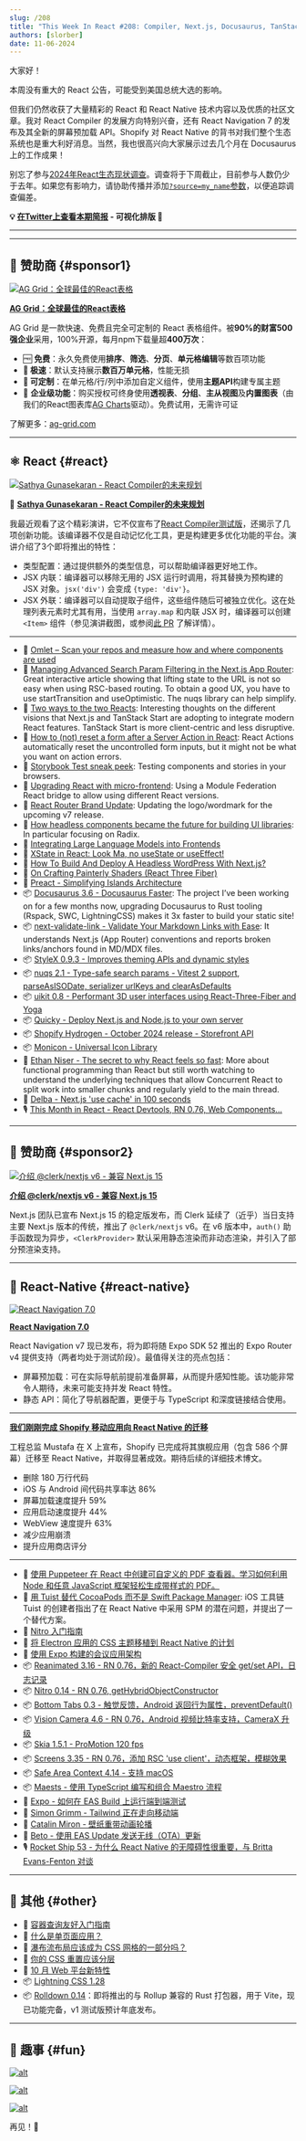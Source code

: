 ```yaml
---
slug: /208
title: "This Week In React #208: Compiler, Next.js, Docusaurus, TanStack, nuqs, Storybook, StyleX, React Navigation, Shopify, Reanimated, Nitro, BottomTabs, CocoaPods, Maestro, Rolldown, Container Queries..."
authors: [slorber]
date: 11-06-2024
---
```


大家好！

本周没有重大的 React 公告，可能受到美国总统大选的影响。

但我们仍然收获了大量精彩的 React 和 React Native 技术内容以及优质的社区文章。我对 React Compiler 的发展方向特别兴奋，还有 React Navigation 7 的发布及其全新的屏幕预加载 API。Shopify 对 React Native 的背书对我们整个生态系统也是重大利好消息。当然，我也很高兴向大家展示过去几个月在 Docusaurus 上的工作成果！

别忘了参与[2024年React生态现状调查](https://survey.devographics.com/en-US/survey/state-of-react/2024?source=this_week_in_react)。调查将于下周截止，目前参与人数仍少于去年。如果您有影响力，请协助传播并添加[`?source=my_name`参数](https://github.com/Devographics/surveys/issues/250#issuecomment-2423485429)，以便追踪调查偏差。

<!-- truncate -->

**💡 [在Twitter上查看本期简报](https://slo.im/thread) - 可视化排版 🎨**

---


<Support />

---

## 💸 赞助商 {#sponsor1}

[![AG Grid：全球最佳的React表格](/emails/issues/208/aggrid.jpg)](https://www.ag-grid.com/react-table?utm_source=thisweekinreact&utm_medium=newsletter&utm_campaign=2024-email-3)

**[AG Grid：全球最佳的React表格](https://www.ag-grid.com/react-table?utm_source=thisweekinreact&utm_medium=newsletter&utm_campaign=2024-email-3)**

AG Grid 是一款快速、免费且完全可定制的 React 表格组件。被**90%的财富500强企业**采用，100%开源，每月npm下载量超**400万次**：

- 🆓 **免费**：永久免费使用**排序**、**筛选**、**分页**、**单元格编辑**等数百项功能
- **🚀 极速**：默认支持展示**数百万单元格**，性能无损
- **🎨 可定制**：在单元格/行/列中添加自定义组件，使用**主题API**构建专属主题
- 🏢 **企业级功能**：购买授权可终身使用**透视表**、**分组**、**主从视图**及**内置图表**（由我们的React图表库[AG Charts](https://www.ag-grid.com/charts?utm_source=thisweekinreact&utm_medium=newsletter&utm_campaign=2024-email-1)驱动）。免费试用，无需许可证

了解更多：[ag-grid.com](https://www.ag-grid.com/react-table?utm_source=thisweekinreact&utm_medium=newsletter&utm_campaign=2024-email-1)

---

## ⚛️ React {#react}

[![Sathya Gunasekaran - React Compiler的未来规划](/emails/issues/208/compiler.jpg)](https://www.youtube.com/watch?v=qd5yk2gxbtg)

🎥 [**Sathya Gunasekaran \- React Compiler的未来规划**](https://www.youtube.com/watch?v=qd5yk2gxbtg)

我最近观看了这个精彩演讲，它不仅宣布了[React Compiler测试版](https://react.dev/blog/2024/10/21/react-compiler-beta-release)，还揭示了几项创新功能。该编译器不仅是自动记忆化工具，更是构建更多优化功能的平台。演讲介绍了3个即将推出的特性：

- 类型配置：通过提供额外的类型信息，可以帮助编译器更好地工作。
- JSX 内联：编译器可以移除无用的 JSX 运行时调用，将其替换为预构建的 JSX 对象。`jsx('div')` 会变成 `{type: 'div'}`。
- JSX 外联：编译器可以自动提取子组件，这些组件随后可被独立优化。这在处理列表元素时尤其有用，当使用 `array.map` 和内联 JSX 时，编译器可以创建 `<Item>` 组件（参见演讲截图，或参阅[此 PR](https://github.com/facebook/react/pull/30956) 了解详情）。

---

- 💸 [Omlet – Scan your repos and measure how and where components are used](https://omlet.dev/?utm_campaign=partner_this-week-in-react_newsletter-quick-link-oct-2024)
- 📜 [Managing Advanced Search Param Filtering in the Next.js App Router](https://aurorascharff.no/posts/managing-advanced-search-param-filtering-next-app-router/): Great interactive article showing that lifting state to the URL is not so easy when using RSC-based routing. To obtain a good UX, you have to use startTransition and useOptimistic. The nuqs library can help simplify.
- 📜 [Two ways to the two Reacts](https://bobaekang.com/blog/two-ways-to-the-two-reacts/): Interesting thoughts on the different visions that Next.js and TanStack Start are adopting to integrate modern React features. TanStack Start is more client-centric and less disruptive.
- 📜 [How to (not) reset a form after a Server Action in React](https://www.robinwieruch.de/react-server-action-reset-form/): React Actions automatically reset the uncontrolled form inputs, but it might not be what you want on action errors.
- 📜 [Storybook Test sneak peek](https://storybook.js.org/blog/storybook-test-sneak-peek/): Testing components and stories in your browsers.
- 📜 [Upgrading React with micro-frontend](https://alexocallaghan.com/upgrading-react-with-microfrontends): Using a Module Federation React bridge to allow using different React versions.
- 📜 [React Router Brand Update](https://remix.run/blog/react-router-brand-update): Updating the logo/wordmark for the upcoming v7 release.
- 📜 [How headless components became the future for building UI libraries](https://www.subframe.com/blog/how-headless-components-became-the-future-for-building-ui-libraries): In particular focusing on Radix.
- 📜 [Integrating Large Language Models into Frontends](https://www.manuelsanchezdev.com/blog/integrating-llm-frontend)
- 📜 [XState in React: Look Ma, no useState or useEffect\!](https://www.frontendundefined.com/posts/monthly/xstate-in-react/)
- 📜 [How To Build And Deploy A Headless WordPress With Next.js?](https://scientyficworld.org/how-to-deploy-headless-wordpress-with-next-js/)
- 📜 [On Crafting Painterly Shaders (React Three Fiber)](https://blog.maximeheckel.com/posts/on-crafting-painterly-shaders/)
- 📜 [Preact \- Simplifying Islands Architecture](https://preactjs.com/blog/simplifying-islands-arch/)
- 📦 [Docusaurus 3.6 \- Docusaurus Faster](https://docusaurus.io/blog/releases/3.6): The project I’ve been working on for a few months now, upgrading Docusaurus to Rust tooling (Rspack, SWC, LightningCSS) makes it 3x faster to build your static site\!
- 📦 [next-validate-link \- Validate Your Markdown Links with Ease](https://next-validate-link.vercel.app/): It understands Next.js (App Router) conventions and reports broken links/anchors found in MD/MDX files.
- 📦 [StyleX 0.9.3 \- Improves theming APIs and dynamic styles](https://stylexjs.com/blog/v0.9.3)
- 📦 [nuqs 2.1 \- Type-safe search params \- Vitest 2 support, parseAsISODate, serializer urlKeys and clearAsDefaults](https://github.com/47ng/nuqs/releases/tag/v2.1.0)
- 📦 [uikit 0.8 \- Performant 3D user interfaces using React-Three-Fiber and Yoga](https://github.com/pmndrs/uikit/releases/tag/v0.8.0)
- 📦 [Quicky \- Deploy Next.js and Node.js to your own server](https://quicky.dev/)
- 📦 [Shopify Hydrogen \- October 2024 release \- Storefront API](https://hydrogen.shopify.dev/update/october-2024-release-storefront-api-2024-10)
- 📦 [Monicon \- Universal Icon Library](https://monicon-docs.vercel.app/)
- 🎥 [Ethan Niser \- The secret to why React feels so fast](https://www.youtube.com/watch?v=vtotu8p9DWw): More about functional programming than React but still worth watching to understand the underlying techniques that allow Concurrent React to split work into smaller chunks and regularly yield to the main thread.
- 🎥 [Delba \- Next.js 'use cache' in 100 seconds](https://www.youtube.com/watch?v=OWmRn74CQKY)
- 🎙️ [This Month in React \- React Devtools, RN 0.76, Web Components...](https://podcasters.spotify.com/pod/show/reactiflux/episodes/TMiR-2024-10-React-DevTools-update--React-Native-0-76-new-architecture-dropped--Web-Components-arent-the-future-e2qi6bb)

<SubscribeFormEmbed placement="middle" />

---

## 💸 赞助商 {#sponsor2}

[![介绍 @clerk/nextjs v6 - 兼容 Next.js 15](/emails/issues/208/clerk.jpg)](https://go.clerk.com/763LGC2)

**[介绍 @clerk/nextjs v6 - 兼容 Next.js 15](https://go.clerk.com/763LGC2)**

Next.js 团队已宣布 Next.js 15 的稳定版发布，而 Clerk 延续了（近乎）当日支持主要 Next.js 版本的传统，推出了 `@clerk/nextjs` v6。在 v6 版本中，`auth()` 助手函数现为异步，`<ClerkProvider>` 默认采用静态渲染而非动态渲染，并引入了部分预渲染支持。

---

## 📱 React-Native {#react-native}

[![React Navigation 7.0](/emails/issues/208/reactnavigation7.jpg)](https://reactnavigation.org/blog/2024/11/06/react-navigation-7.0/)

[**React Navigation 7.0**](https://reactnavigation.org/blog/2024/11/06/react-navigation-7.0/)

React Navigation v7 现已发布，将为即将随 Expo SDK 52 推出的 Expo Router v4 提供支持（两者均处于测试阶段）。最值得关注的亮点包括：

- 屏幕预加载：可在实际导航前提前准备屏幕，从而提升感知性能。该功能非常令人期待，未来可能支持并发 React 特性。
- 静态 API：简化了导航器配置，更便于与 TypeScript 和深度链接结合使用。

---

[**我们刚刚完成 Shopify 移动应用向 React Native 的迁移**](https://threadreaderapp.com/thread/1853619638141071573.html)

工程总监 Mustafa 在 X 上宣布，Shopify 已完成将其旗舰应用（包含 586 个屏幕）迁移至 React Native，并取得显著成效。期待后续的详细技术博文。

- 删除 180 万行代码
- iOS 与 Android 间代码共享率达 86%
- 屏幕加载速度提升 59%
- 应用启动速度提升 44%
- WebView 速度提升 63%
- 减少应用崩溃
- 提升应用商店评分

---

- 💸 [使用 Puppeteer 在 React 中创建可自定义的 PDF 查看器。学习如何利用 Node 和任意 JavaScript 框架轻松生成带样式的 PDF。](https://apryse.com/blog/react/react-to-pdf?utm_source=thisweekinreact&utm_medium=newsletter&utm_campaign=1106)
- 💬 [用 Tuist 替代 CocoaPods 而不是 Swift Package Manager](https://github.com/react-native-community/discussions-and-proposals/issues/587#issuecomment-2457647318): iOS 工具链 Tuist 的创建者指出了在 React Native 中采用 SPM 的潜在问题，并提出了一个替代方案。
- 📜 [Nitro 入门指南](https://www.renanmav.com/blog/getting-started-with-nitro)
- 📜 [将 Electron 应用的 CSS 主题移植到 React Native 的计划](https://www.devas.life/my-plan-to-port-electron-app-css-themes-into-react-native/)
- 📜 [使用 Expo 构建的会议应用架构](https://expo.dev/blog/the-architecture-of-a-conference-application-built-with-expo)
- 📦 [Reanimated 3.16 \- RN 0.76，新的 React-Compiler 安全 get/set API，日志记录](https://github.com/software-mansion/react-native-reanimated/releases/tag/3.16.0)
- 📦 [Nitro 0.14 \- RN 0.76, getHybridObjectConstructor](https://github.com/mrousavy/nitro/releases/tag/v0.14.0)
- 📦 [Bottom Tabs 0.3 \- 触觉反馈，Android 返回行为属性，preventDefault()](https://github.com/okwasniewski/react-native-bottom-tabs/releases)
- 📦 [Vision Camera 4.6 \- RN 0.76，Android 视频比特率支持，CameraX 升级](https://github.com/mrousavy/react-native-vision-camera/releases/tag/v4.6.0)
- 📦 [Skia 1.5.1 \- ProMotion 120 fps](https://github.com/Shopify/react-native-skia/releases/tag/v1.5.1)
- 📦 [Screens 3.35 \- RN 0.76，添加 RSC 'use client'，动态框架，模糊效果](https://github.com/software-mansion/react-native-screens/releases/tag/3.35.0)
- 📦 [Safe Area Context 4.14 \- 支持 macOS](https://github.com/th3rdwave/react-native-safe-area-context/releases/tag/v4.13.0)
- 📦 [Maests \- 使用 TypeScript 编写和组合 Maestro 流程](https://github.com/shoma-mano/maests)
- 🎥 [Expo \- 如何在 EAS Build 上运行端到端测试](https://www.youtube.com/watch?v=-o-bfIRrg9U)
- 🎥 [Simon Grimm \- Tailwind 正在走向移动端](https://www.youtube.com/watch?v=I_o17M30m5I)
- 🎥 [Catalin Miron \- 壁纸重带动画轮播](https://www.youtube.com/watch?v=qaGRabISXwI)
- 🎥 [Beto \- 使用 EAS Update 发送无线（OTA）更新](https://www.youtube.com/watch?v=DWpcD6bvTRA)
- 🎙️ [Rocket Ship 53 \- 为什么 React Native 的无障碍性很重要，与 Britta Evans-Fenton 对谈](https://share.transistor.fm/s/ccfd5491)

---

## 🔀 其他 {#other}

- 📜 [容器查询友好入门指南](https://www.joshwcomeau.com/css/container-queries-introduction/)
- 📜 [什么是单页面应用？](https://jakelazaroff.com/words/whats-a-single-page-app/)
- 📜 [瀑布流布局应该成为 CSS 网格的一部分吗？](https://ishadeed.com/article/css-grid-masonry/)
- 📜 [你的 CSS 重置应该分层](https://www.mayank.co/blog/css-reset-layer/)
- 📜 [10 月 Web 平台新特性](https://web.dev/blog/web-platform-10-2024?hl=en)
- 📦 [Lightning CSS 1.28](https://github.com/parcel-bundler/lightningcss/releases/tag/v1.28.0)
- 📦 [Rolldown 0.14](https://github.com/rolldown/rolldown/releases/tag/v0.14.0)：即将推出的与 Rollup 兼容的 Rust 打包器，用于 Vite，现已功能完备，v1 测试版预计年底发布。

---

## 🤭 趣事 {#fun}

[![alt](/emails/issues/208/meme.jpg)](https://bsky.app/profile/brophdawg11.bsky.social/post/3l7ookbysyq2h)

[![alt](/emails/issues/208/meme2.jpg)](https://x.com/sebastienlorber/status/1854177504891650303)

[![alt](/emails/issues/208/meme3.jpg)](https://x.com/bunjavascript/status/1854005887817699831)

再见！👋